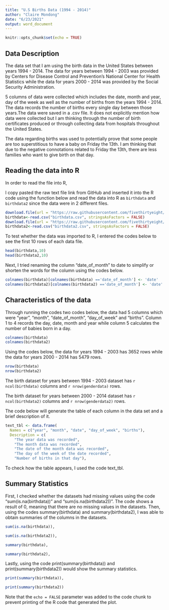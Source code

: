 ```yaml
---
title: "U.S Births Data (1994 - 2014)"
author: "Claire Mondong"
date: "6/23/2021"
output: word_document
---
```


```r
knitr::opts_chunk$set(echo = TRUE)
```

## Data Description

The data set that I am using the birth data in the United States between years 1994 - 2014. The data for years between 1994 - 2003 was provided by Centers for Disease Control and Prevention's National Center for Health Statistics while the data for years 2000 - 2014 was provided by the Social Security Administration.

5 columns of data were collected which includes the date, month and year, day of the week as well as the number of births from the years 1994 - 2014. The data records the number of births every single day between those years.The data were saved in a .csv file. It does not explicitly mention how data were collected but I am thinking through the number of birth certificates produced or through collecting data from hospitals throughout the United States.

The data regarding births was used to potentially prove that some people are too superstitious to have a baby on Friday the 13th. I am thinking that due to the negative connotations related to Friday the 13th, there are less families who want to give birth on that day.

## Reading the data into R

In order to read the file into R, 

I copy pasted the raw text file link from GitHub and inserted it into the R code using the function below and read the data into R as `birthdata` and `birthdata2` since the data were in 2 different files. 

```r
download.file(url = "https://raw.githubusercontent.com/fivethirtyeight/data/master/births/US_births_1994-2003_CDC_NCHS.csv", destfile = "birthdata.csv")
birthdata<-read.csv("birthdata.csv", stringsAsFactors = FALSE)
download.file(url = "https://raw.githubusercontent.com/fivethirtyeight/data/master/births/US_births_2000-2014_SSA.csv", destfile = "birthdata2.csv")
birthdata2<-read.csv("birthdata2.csv", stringsAsFactors = FALSE)
```

To test whether the data was imported to R, I entered the codes below to see the first 10 rows of each data file. 
```r
head(birthdata,10)
head(birthdata2,10)
```

Next, I tried renaming the column "date_of_month" to date to simplify or shorten the words for the column using the codes below.
```r
colnames(birthdata)[colnames(birthdata) =='date_of_month'] <- 'date'
colnames(birthdata2)[colnames(birthdata2) =='date_of_month'] <- 'date'
```

## Characteristics of the data
Through running the codes two codes below, the data had 5 columns which were "year", "month", "date_of_month", "day_of_week" and "births". Column 1 to 4 records the day, date, month and year while column 5 calculates the number of babies born in a day.
```r
colnames(birthdata)
colnames(birthdata2)
```

Using the codes below, the data for years 1994 - 2003 has 3652 rows while the data for years 2000 - 2014 has 5479 rows. 

```r
nrow(birthdata)
nrow(birthdata2)
```


The birth dataset for years between 1994 - 2003 dataset has `r ncol(birthdata)` columns and `r nrow(genderdata)` rows. 

The birth dataset for years between 2000 - 2014 dataset has `r ncol(birthdata2)` columns and `r nrow(genderdata2)` rows. 

The code below will generate the table of each column in the data set and a brief description of it.

```r
text_tbl <- data.frame(
  Names = c("year", "month", "date", "day_of_week", "births"),
  Description = c(
    "The year data was recorded",
    "The month data was recorded", 
    "The date of the month data was recorded",
    "The day of the week of the date recorded",
    "Number of births in that day"),
```

To check how the table appears, I used the code text_tbl. 

## Summary Statistics 

First, I checked whether the datasets had missing values using the code "sum(is.na(birthdata))" and "sum(is.na(birthdata2))". The code shows a result of 0, meaning that there are no missing values in the datasets. Then, using the codes summary(birthdata) and summary(birthdata2), I was able to obtain summaries of the columns in the datasets. 

```r
sum(is.na(birthdata)),

sum(is.na(birthdata2)),

summary(birthdata),

summary(birthdata2),
```

Lastly, using the code print(summary(birthdata)) and print(summary(birthdata2)) would show the summary statistics. 

```r
print(summary(birthdata)),

print(summary(birthdata2))
```


Note that the `echo = FALSE` parameter was added to the code chunk to prevent printing of the R code that generated the plot.
